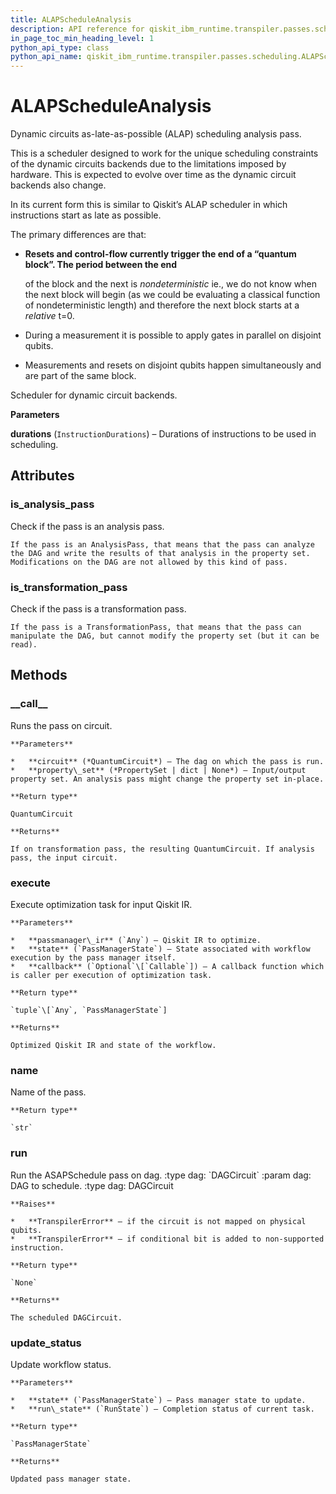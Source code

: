 ```yaml
---
title: ALAPScheduleAnalysis
description: API reference for qiskit_ibm_runtime.transpiler.passes.scheduling.ALAPScheduleAnalysis
in_page_toc_min_heading_level: 1
python_api_type: class
python_api_name: qiskit_ibm_runtime.transpiler.passes.scheduling.ALAPScheduleAnalysis
---
```


# ALAPScheduleAnalysis

<Class id="qiskit_ibm_runtime.transpiler.passes.scheduling.ALAPScheduleAnalysis" isDedicatedPage={true} github="https://github.com/Qiskit/qiskit-ibm-runtime/tree/stable/0.22/qiskit_ibm_runtime/transpiler/passes/scheduling/scheduler.py#L427-L644" signature="ALAPScheduleAnalysis(durations)" modifiers="class">
  Dynamic circuits as-late-as-possible (ALAP) scheduling analysis pass.

  This is a scheduler designed to work for the unique scheduling constraints of the dynamic circuits backends due to the limitations imposed by hardware. This is expected to evolve over time as the dynamic circuit backends also change.

  In its current form this is similar to Qiskit’s ALAP scheduler in which instructions start as late as possible.

  The primary differences are that:

  *   **Resets and control-flow currently trigger the end of a “quantum block”. The period between the end**

      of the block and the next is *nondeterministic* ie., we do not know when the next block will begin (as we could be evaluating a classical function of nondeterministic length) and therefore the next block starts at a *relative* t=0.

  *   During a measurement it is possible to apply gates in parallel on disjoint qubits.

  *   Measurements and resets on disjoint qubits happen simultaneously and are part of the same block.

  Scheduler for dynamic circuit backends.

  **Parameters**

  **durations** (`InstructionDurations`) – Durations of instructions to be used in scheduling.

  ## Attributes

  ### is\_analysis\_pass

  <Attribute id="qiskit_ibm_runtime.transpiler.passes.scheduling.ALAPScheduleAnalysis.is_analysis_pass">
    Check if the pass is an analysis pass.

    If the pass is an AnalysisPass, that means that the pass can analyze the DAG and write the results of that analysis in the property set. Modifications on the DAG are not allowed by this kind of pass.
  </Attribute>

  ### is\_transformation\_pass

  <Attribute id="qiskit_ibm_runtime.transpiler.passes.scheduling.ALAPScheduleAnalysis.is_transformation_pass">
    Check if the pass is a transformation pass.

    If the pass is a TransformationPass, that means that the pass can manipulate the DAG, but cannot modify the property set (but it can be read).
  </Attribute>

  ## Methods

  ### \_\_call\_\_

  <Function id="qiskit_ibm_runtime.transpiler.passes.scheduling.ALAPScheduleAnalysis.__call__" signature="__call__(circuit, property_set=None)">
    Runs the pass on circuit.

    **Parameters**

    *   **circuit** (*QuantumCircuit*) – The dag on which the pass is run.
    *   **property\_set** (*PropertySet | dict | None*) – Input/output property set. An analysis pass might change the property set in-place.

    **Return type**

    QuantumCircuit

    **Returns**

    If on transformation pass, the resulting QuantumCircuit. If analysis pass, the input circuit.
  </Function>

  ### execute

  <Function id="qiskit_ibm_runtime.transpiler.passes.scheduling.ALAPScheduleAnalysis.execute" signature="execute(passmanager_ir, state, callback=None)">
    Execute optimization task for input Qiskit IR.

    **Parameters**

    *   **passmanager\_ir** (`Any`) – Qiskit IR to optimize.
    *   **state** (`PassManagerState`) – State associated with workflow execution by the pass manager itself.
    *   **callback** (`Optional`\[`Callable`]) – A callback function which is caller per execution of optimization task.

    **Return type**

    `tuple`\[`Any`, `PassManagerState`]

    **Returns**

    Optimized Qiskit IR and state of the workflow.
  </Function>

  ### name

  <Function id="qiskit_ibm_runtime.transpiler.passes.scheduling.ALAPScheduleAnalysis.name" signature="name()">
    Name of the pass.

    **Return type**

    `str`
  </Function>

  ### run

  <Function id="qiskit_ibm_runtime.transpiler.passes.scheduling.ALAPScheduleAnalysis.run" github="https://github.com/Qiskit/qiskit-ibm-runtime/tree/stable/0.22/qiskit_ibm_runtime/transpiler/passes/scheduling/scheduler.py#L448-L467" signature="run(dag)">
    Run the ASAPSchedule pass on dag. :type dag: `DAGCircuit` :param dag: DAG to schedule. :type dag: DAGCircuit

    **Raises**

    *   **TranspilerError** – if the circuit is not mapped on physical qubits.
    *   **TranspilerError** – if conditional bit is added to non-supported instruction.

    **Return type**

    `None`

    **Returns**

    The scheduled DAGCircuit.
  </Function>

  ### update\_status

  <Function id="qiskit_ibm_runtime.transpiler.passes.scheduling.ALAPScheduleAnalysis.update_status" signature="update_status(state, run_state)">
    Update workflow status.

    **Parameters**

    *   **state** (`PassManagerState`) – Pass manager state to update.
    *   **run\_state** (`RunState`) – Completion status of current task.

    **Return type**

    `PassManagerState`

    **Returns**

    Updated pass manager state.
  </Function>
</Class>

